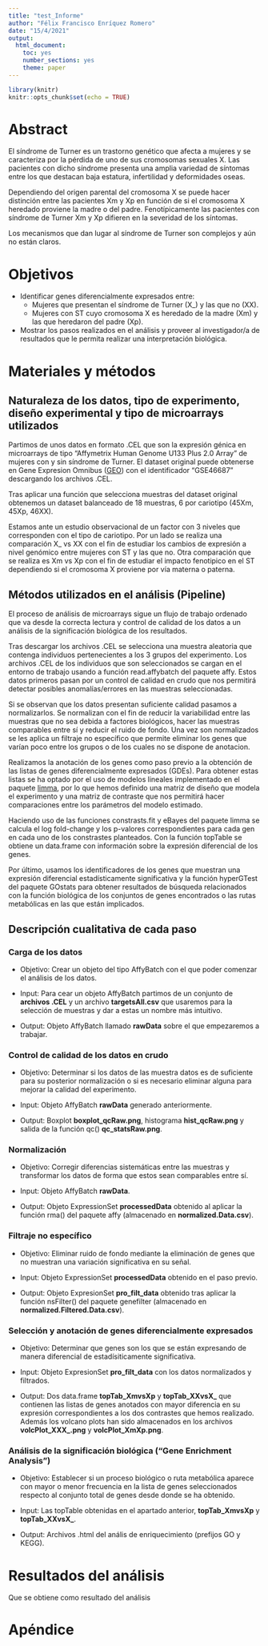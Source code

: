 ```yaml
---
title: "test_Informe"
author: "Félix Francisco Enríquez Romero"
date: "15/4/2021"
output:
  html_document:
    toc: yes
    number_sections: yes
    theme: paper
---
```


```r
library(knitr)
knitr::opts_chunk$set(echo = TRUE)
```

# Abstract

El síndrome de Turner es un trastorno genético que afecta a mujeres y se caracteriza por la pérdida de uno de sus cromosomas sexuales X. Las pacientes con dicho síndrome presenta una amplia variedad de síntomas entre los que destacan baja estatura, infertilidad y deformidades oseas.

Dependiendo del origen parental del cromosoma X se puede hacer distinción entre las pacientes Xm y Xp en función de si el cromosoma X heredado proviene la madre o del padre. Fenotípicamente las pacientes con síndrome de Turner Xm y Xp difieren en la severidad de los síntomas.

Los mecanismos que dan lugar al síndrome de Turner son complejos y aún no están claros.

# Objetivos

* Identificar genes diferencialmente expresados entre:
  + Mujeres que presentan el síndrome de Turner (X_) y las que no (XX).
  + Mujeres con ST cuyo cromosoma X es heredado de la madre (Xm) y las que heredaron del padre (Xp).
  
* Mostrar los pasos realizados en el análisis y proveer al investigador/a de resultados que le permita realizar una interpretación biológica.

# Materiales y métodos

## Naturaleza de los datos, tipo de experimento, diseño experimental y tipo de microarrays utilizados 

Partimos de unos datos en formato .CEL que son la expresión génica en microarrays de tipo "Affymetrix Human Genome U133 Plus 2.0 Array" de mujeres con y sin síndrome de Turner. El dataset original puede obtenerse en Gene Expresion Omnibus ([GEO](https://www.ncbi.nlm.nih.gov/geo/query/acc.cgi?acc=GSE46687)) con el identificador "GSE46687" descargando los archivos .CEL. 

Tras aplicar una función que selecciona muestras del dataset original obtenemos un dataset balanceado de 18 muestras, 6 por cariotipo (45Xm, 45Xp, 46XX).

Estamos ante un estudio observacional de un factor con 3 niveles que corresponden con el tipo de cariotipo. Por un lado se realiza una comparación X_ vs XX con el fin de estudiar los cambios de expresión a nivel genómico entre mujeres con ST y las que no. Otra comparación que se realiza es Xm vs Xp con el fin de estudiar el impacto fenotipico en el ST dependiendo si el cromosoma X proviene por vía materna o paterna.

## Métodos utilizados en el análisis (Pipeline)

El proceso de análisis de microarrays sigue un flujo de trabajo ordenado que va desde la correcta lectura y control de calidad de los datos a un análisis de la significación biológica de los resultados.

Tras descargar los archivos .CEL se selecciona una muestra aleatoria que contenga individuos pertenecientes a los 3 grupos del experimento. Los archivos .CEL de los individuos que son seleccionados se cargan en el entorno de trabajo usando a función read.affybatch del paquete affy. Estos datos primeros pasan por un control de calidad en crudo que nos permitirá detectar posibles anomalías/errores en las muestras seleccionadas.

Si se observan que los datos presentan suficiente calidad pasamos a normalizarlos. Se normalizan con el fin de reducir la variabilidad entre las muestras que no sea debida a factores biológicos, hacer las muestras comparables entre sí y reducir el ruido de fondo. Una vez son normalizados se les aplica un filtraje no específico que permite eliminar los genes que varían poco entre los grupos o de los cuales no se dispone de anotacion.

Realizamos la anotación de los genes como paso previo a la obtención de las listas de genes diferencialmente expresados (GDEs). Para obtener estas listas se ha optado por el uso de modelos lineales implementado en el paquete [limma](https://bioconductor.org/packages/release/bioc/html/limma.html), por lo que hemos definido una matriz de diseño que modela el experimento y una matriz de contraste que nos permitirá hacer comparaciones entre los parámetros del modelo estimado. 

Haciendo uso de las funciones constrasts.fit y eBayes del paquete limma se calcula el log fold-change y los p-valores correspondientes para cada gen en cada uno de los constrastes planteados. Con la función topTable se obtiene un data.frame con información sobre la expresión diferencial de los genes.

Por último, usamos los identificadores de los genes que muestran una expresión diferencial estadísticamente significativa y la función hyperGTest del paquete GOstats para obtener resultados de búsqueda relacionados con la función biológica de los conjuntos de genes encontrados o las rutas metabólicas en las que están implicados.

## Descripción cualitativa de cada paso

### Carga de los datos

- Objetivo: Crear un objeto del tipo AffyBatch con el que poder comenzar el análisis de los datos.

- Input: Para cear un objeto AffyBatch partimos de un conjunto de **archivos .CEL** y un archivo **targetsAll.csv** que usaremos para la selección de muestras y dar a estas un nombre más intuitivo.

- Output: Objeto AffyBatch llamado **rawData** sobre el que empezaremos a trabajar.

### Control de calidad de los datos en crudo

- Objetivo: Determinar si los datos de las muestra datos es de suficiente para su posterior normalización o si es necesario eliminar alguna para mejorar la calidad del experimento.

- Input: Objeto AffyBatch **rawData** generado anteriormente.

- Output: Boxplot **boxplot_qcRaw.png**, histograma **hist_qcRaw.png** y salida de la función qc() **qc_statsRaw.png**.

### Normalización

- Objetivo: Corregir diferencias sistemáticas entre las muestras y transformar los datos de forma que estos sean comparables entre sí.

- Input: Objeto AffyBatch **rawData**.

- Output: Objeto ExpressionSet **processedData** obtenido al aplicar la función rma() del paquete affy (almacenado en **normalized.Data.csv**).

### Filtraje no específico

- Objetivo: Eliminar ruido de fondo mediante la eliminación de genes que no muestran una variación significativa en su señal.

- Input: Objeto ExpressionSet **processedData** obtenido en el paso previo.

- Output: Objeto ExpresionSet **pro_filt_data** obtenido tras aplicar la función nsFilter() del paquete genefilter (almacenado en **normalized.Filtered.Data.csv**).

### Selección y anotación de genes diferencialmente expresados

- Objetivo: Determinar que genes son los que se están expresando de manera diferencial de estadísiticamente significativa.

- Input: Objeto ExpresionSet **pro_filt_data** con los datos normalizados y filtrados.

- Output: Dos data.frame **topTab_XmvsXp** y **topTab_XXvsX_** que contienen las listas de genes anotados con mayor diferencia en su expresión correspondientes a los dos contrastes que hemos realizado. Además los volcano plots han sido almacenados en los archivos **volcPlot_XXX_.png** y **volcPlot_XmXp.png**.

### Análisis de la significación biológica (“Gene Enrichment Analysis”)

- Objetivo: Establecer si un proceso biológico o ruta metabólica aparece con mayor o menor frecuencia en la lista de genes seleccionados respecto al conjunto total de genes desde donde se ha obtenido.

- Input: Las topTable obtenidas en el apartado anterior, **topTab_XmvsXp** y **topTab_XXvsX_**.

- Output: Archivos .html del anális de enriquecimiento (prefijos GO y KEGG).


# Resultados del análisis

Que se obtiene como resultado del análisis

# Apéndice

